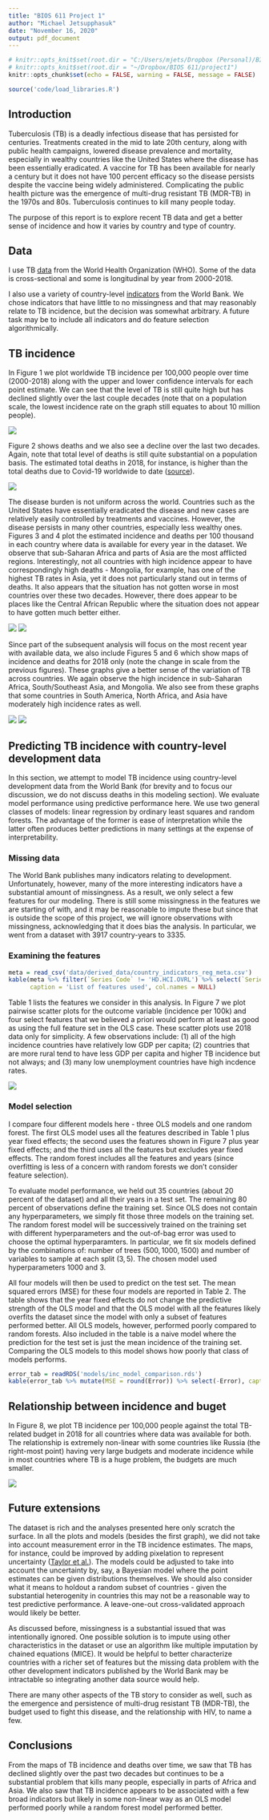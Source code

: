 ```yaml
---
title: "BIOS 611 Project 1"
author: "Michael Jetsupphasuk"
date: "November 16, 2020"
output: pdf_document
---
```


```r
# knitr::opts_knit$set(root.dir = "C:/Users/mjets/Dropbox (Personal)/BIOS 611/project1")
# knitr::opts_knit$set(root.dir = "~/Dropbox/BIOS 611/project1")
knitr::opts_chunk$set(echo = FALSE, warning = FALSE, message = FALSE)
```

```r
source('code/load_libraries.R')
```

## Introduction

Tuberculosis (TB) is a deadly infectious disease that has persisted for centuries. Treatments created in the mid to late 20th century, along with public health campaigns, lowered disease prevalence and mortality, especially in wealthy countries like the United States where the disease has been essentially eradicated. A vaccine for TB has been available for nearly a century but it does not have 100 percent efficacy so the disease persists despite the vaccine being widely administered. Complicating the public health picture was the emergence of multi-drug resistant TB (MDR-TB) in the 1970s and 80s. Tuberculosis continues to kill many people today.

The purpose of this report is to explore recent TB data and get a better sense of incidence and how it varies by country and type of country. 


## Data

I use TB [data](https://www.who.int/tb/country/data/download/en/) from the World Health Organization (WHO). Some of the data is cross-sectional and some is longitudinal by year from 2000-2018. 

I also use a variety of country-level [indicators](https://databank.worldbank.org/source/world-development-indicators#) from the World Bank. We chose indicators that have little to no missingness and that may reasonably relate to TB incidence, but the decision was somewhat arbitrary. A future task may be to include all indicators and do feature selection algorithmically. 


## TB incidence

In Figure 1 we plot worldwide TB incidence per 100,000 people over time (2000-2018) along with the upper and lower confidence intervals for each point estimate. We can see that the level of TB is still quite high but has declined slightly over the last couple decades (note that on a population scale, the lowest incidence rate on the graph still equates to about 10 million people). 

![](figures/world_inc.png)

Figure 2 shows deaths and we also see a decline over the last two decades. Again, note that total level of deaths is still quite substantial on a population basis. The estimated total deaths in 2018, for instance, is higher than the total deaths due to Covid-19 worldwide to date ([source](https://www.worldometers.info/coronavirus/worldwide-graphs/#total-deaths)). 

![](figures/world_deaths.png)


The disease burden is not uniform across the world. Countries such as the United States have essentially eradicated the disease and new cases are relatively easily controlled by treatments and vaccines. However, the disease persists in many other countries, especially less wealthy ones. Figures 3 and 4 plot the estimated incidence and deaths per 100 thousand in each country where data is available for every year in the dataset. We observe that sub-Saharan Africa and parts of Asia are the most afflicted regions. Interestingly, not all countries with high incidence appear to have correspondingly high deaths - Mongolia, for example, has one of the highest TB rates in Asia, yet it does not particularly stand out in terms of deaths. It also appears that the situation has not gotten worse in most countries over these two decades. However, there does appear to be places like the Central African Republic where the situation does not appear to have gotten much better either. 


![](figures/incidence_maps.png)
![](figures/death_maps.png)


Since part of the subsequent analysis will focus on the most recent year with available data, we also include Figures 5 and 6 which show maps of incidence and deaths for 2018 only (note the change in scale from the previous figures). These graphs give a better sense of the variation of TB across countries. We again observe the high incidence in sub-Saharan Africa, South/Southeast Asia, and Mongolia. We also see from these graphs that some countries in South America, North Africa, and Asia have moderately high incidence rates as well. 

![](figures/incidence_maps_2018.png)
![](figures/death_maps_2018.png)


## Predicting TB incidence with country-level development data

In this section, we attempt to model TB incidence using country-level development data from the World Bank (for brevity and to focus our discussion, we do not discuss deaths in this modeling section). We evaluate model performance using predictive performance here. We use two general classes of models: linear regression by ordinary least squares and random forests. The advantage of the former is ease of interpretation while the latter often produces better predictions in many settings at the expense of interpretability. 

### Missing data

The World Bank publishes many indicators relating to development. Unfortunately, however, many of the more interesting indicators have a substantial amount of missingness. As a result, we only select a few features for our modeling. There is still some missingness in the features we are starting of with, and it may be reasonable to impute these but since that is outside the scope of this project, we will ignore observations with missingness, acknowledging that it does bias the analysis. In particular, we went from a dataset with 3917 country-years to 3335. 


### Examining the features

```r
meta = read_csv('data/derived_data/country_indicators_reg_meta.csv')
kable(meta %>% filter(`Series Code` != 'HD.HCI.OVRL') %>% select(`Series Name`), 
      caption = 'List of features used', col.names = NULL)
```

Table 1 lists the features we consider in this analysis. In Figure 7 we plot pairwise scatter plots for the outcome variable (incidence per 100k) and four select features that we believed a priori would perform at least as good as using the full feature set in the OLS case. These scatter plots use 2018 data only for simplicity. A few observations include: (1) all of the high incidence countries have relatively low GDP per capita; (2) countries that are more rural tend to have less GDP per capita and higher TB incidence but not always; and (3) many low unemployment countries have high incdence rates. 

![](figures/pair_scatter.png)


### Model selection

I compare four different models here - three OLS models and one random forest. The first OLS model uses all the features described in Table 1 plus year fixed effects; the second uses the features shown in Figure 7 plus year fixed effects; and the third uses all the features but excludes year fixed effects. The random forest includes all the features and years (since overfitting is less of a concern with random forests we don't consider feature selection). 

To evaluate model performance, we held out 35 countries (about 20 percent of the dataset) and all their years in a test set. The remaining 80 percent of observations define the training set. Since OLS does not contain any hyperparameters, we simply fit those three models on the training set. The random forest model will be successively trained on the training set with different hyperparameters and the out-of-bag error was used to choose the optimal hyperparamters. In particular, we fit six models defined by the combinations of: number of trees $(500, 1000, 1500)$ and number of variables to sample at each split $(3,5)$. The chosen model used hyperparameters 1000 and 3. 

All four models will then be used to predict on the test set. The mean squared errors (MSE) for these four models are reported in Table 2. The table shows that the year fixed effects do not change the predictive strength of the OLS model and that the OLS model with all the features likely overfits the dataset since the model with only a subset of features performed better. All OLS models, however, performed poorly compared to random forests. Also included in the table is a naive model where the prediction for the test set is just the mean incidence of the training set. Comparing the OLS models to this model shows how poorly that class of models performs.

```r
error_tab = readRDS('models/inc_model_comparison.rds')
kable(error_tab %>% mutate(MSE = round(Error)) %>% select(-Error), caption = 'Model prediction errors summary')
```

## Relationship between incidence and buget

In Figure 8, we plot TB incidence per 100,000 people against the total TB-related budget in 2018 for all countries where data was available for both. The relationship is extremely non-linear with some countries like Russia (the right-most point) having very large budgets and moderate incidence while in most countries where TB is a huge problem, the budgets are much smaller.

![](figures/budget_inc.png)

## Future extensions

The dataset is rich and the analyses presented here only scratch the surface. In all the plots and models (besides the first graph), we did not take into account measurement error in the TB incidence estimates. The maps, for instance, could be improved by adding pixelation to represent uncertainty ([Taylor et al.](https://arxiv.org/abs/2005.11993)). The models could be adjusted to take into account the uncertainty by, say, a Bayesian model where the point estimates can be given distributions themselves. We should also consider what it means to holdout a random subset of countries - given the substantial heterogenity in countries this may not be a reasonable way to test predictive performance. A leave-one-out cross-validated approach would likely be better. 

As discussed before, missingness is a substantial issued that was intentionally ignored. One possible solution is to impute using other characteristics in the dataset or use an algorithm like multiple imputation by chained equations (MICE). It would be helpful to better characterize countries with a richer set of features but the missing data problem with the other development indicators published by the World Bank may be intractable so integrating another data source would help. 

There are many other aspects of the TB story to consider as well, such as the emergence and persistence of multi-drug resistant TB (MDR-TB), the budget used to fight this disease, and the relationship with HIV, to name a few. 


## Conclusions

From the maps of TB incidence and deaths over time, we saw that TB has declined slightly over the past two decades but continues to be a substantial problem that kills many people, especially in parts of Africa and Asia. We also saw that TB incidence appears to be associated with a few broad indicators but likely in some non-linear way as an OLS model performed poorly while a random forest model performed better. 